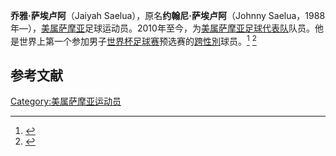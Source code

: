 {{Infobox football biography
|name                = Jaiyah Saelua
|image               = Jaiyah Saelua.jpg
|caption             = 
|fullname            = 
|birth_date          = {{birth date and age|1988|7|19}}<ref>{{cite web|title=Johnny Saelua FIFA profile|url=http://www.fifa.com/worldfootball/statisticsandrecords/players/player=213295/index.html|publisher=FIFA.com|accessdate=2014-05-22|archive-date=2014-05-02|archive-url=https://web.archive.org/web/20140502205828/http://www.fifa.com/worldfootball/statisticsandrecords/players/player=213295/index.html|dead-url=no}}</ref> 
|birth_place         = 
|height              = 
|position            = 后卫
|currentclub         = 
|clubnumber          = 
|youthyears1         = 
|youthclubs1         = 
|collegeyears1       =
|collegeclubs1       = 
|collegecaps1        = 
|collegegoals1       = 
|years1              = 
|clubs1              = 
|caps1               = 
|goals1              = 
|nationalyears1      = 2010-
|nationalteam1       = [[美属萨摩亚足球代表队|美属萨摩亚]]
|nationalcaps1       = 10
|nationalgoals1      = 0
|medaltemplates      = 
|club-update         = 
|nationalteam-update = 
}}'''乔雅·萨埃卢阿'''（Jaiyah Saelua），原名'''约翰尼·萨埃卢阿'''（Johnny Saelua，1988年—），[[美属萨摩亚|美属萨摩亚]]足球运动员。2010年至今，为[[美属萨摩亚足球代表队|美属萨摩亚足球代表队]]队员。他是世界上第一个参加男子[[世界杯足球赛|世界杯足球赛]]预选赛的[[跨性別|跨性別]]球员。<ref>{{cite web|last=Cockerill|first=Michael|title=Finally making history for all the right reasons|url=http://www.smh.com.au/sport/football/finally-making-history-for-all-the-right-reasons-20111125-1nz0s.html|work=Sydney Morning Herald|date=26 November 2011|accessdate=2014-05-22|archive-date=2014-06-19|archive-url=https://web.archive.org/web/20140619161007/http://www.smh.com.au/sport/football/finally-making-history-for-all-the-right-reasons-20111125-1nz0s.html|dead-url=no}}</ref>  <ref>{{Cite web |url=http://gb.cri.cn/41280/2014/05/22/7511s4551213.htm |title=变性女子或战男足世预赛 布拉特鼓励 |accessdate=2014-05-22 |archive-date=2016-03-04 |archive-url=https://web.archive.org/web/20160304113307/http://gb.cri.cn/41280/2014/05/22/7511s4551213.htm |dead-url=no }}</ref>

==参考文献==
{{reflist}}

[[Category:美属萨摩亚运动员|Category:美属萨摩亚运动员]]